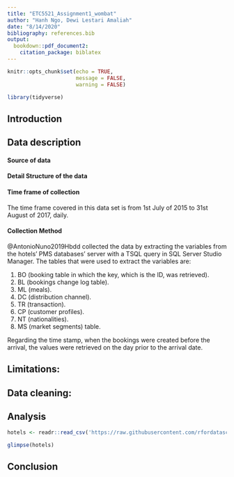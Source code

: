 ```yaml
---
title: "ETC5521_Assignment1_wombat"
author: "Hanh Ngo, Dewi Lestari Amaliah"
date: "8/14/2020"
bibliography: references.bib
output: 
  bookdown::pdf_document2:
    citation_package: biblatex
---
```


```r
knitr::opts_chunk$set(echo = TRUE,
                      message = FALSE,
                      warning = FALSE)
```

```r
library(tidyverse)
```

## Introduction


## Data description
#### Source of data


#### Detail Structure of the data


#### Time frame of collection

The time frame covered in this data set is from 1st July of 2015 to 31st August of 2017, daily. 


#### Collection Method

@AntonioNuno2019Hbdd collected the data by extracting the variables from the hotels' PMS databases' server with a TSQL query in SQL Server Studio Manager. The tables that were used to extract the variables are: 

1. BO (booking table in which the key, which is the ID, was retrieved).
2. BL (bookings change log table).
3. ML (meals).
4. DC (distribution channel).
5. TR (transaction).
6. CP (customer profiles).
7. NT (nationalities).
8. MS (market segments) table. 

Regarding the time stamp, when the bookings were created before the arrival, the values were retrieved on the day prior to the arrival date.

## Limitations:


## Data cleaning:


## Analysis

```r
hotels <- readr::read_csv('https://raw.githubusercontent.com/rfordatascience/tidytuesday/master/data/2020/2020-02-11/hotels.csv')
```

```r
glimpse(hotels)

```


## Conclusion
